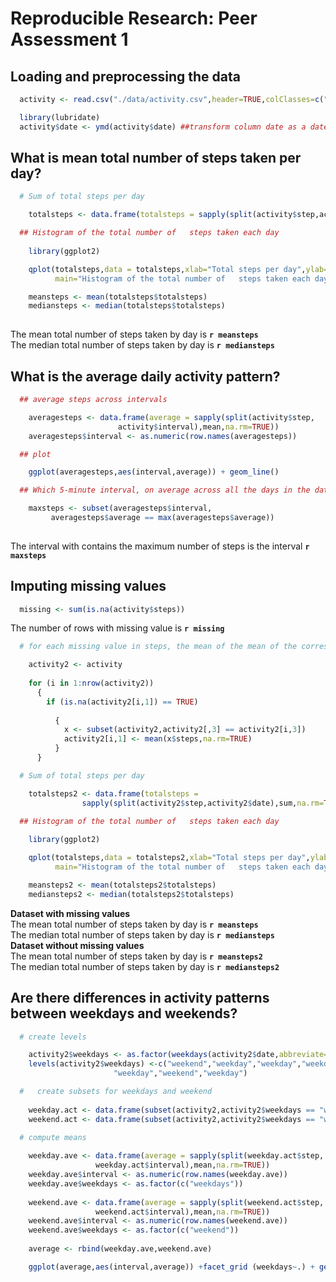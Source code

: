 # Reproducible Research: Peer Assessment 1


## Loading and preprocessing the data

```r

  activity <- read.csv("./data/activity.csv",header=TRUE,colClasses=c("numeric","Date","numeric"),na.strings="NA")

  library(lubridate)
  activity$date <- ymd(activity$date) ##transform column date as a date

```

## What is mean total number of steps taken per day?

```r

  # Sum of total steps per day

    totalsteps <- data.frame(totalsteps = sapply(split(activity$step,activity$date),sum,na.rm=TRUE))

  ## Histogram of the total number of   steps taken each day
  
    library(ggplot2)    

    qplot(totalsteps,data = totalsteps,xlab="Total steps per day",ylab="Count", 
          main="Histogram of the total number of   steps taken each day")

    meansteps <- mean(totalsteps$totalsteps)
    mediansteps <- median(totalsteps$totalsteps)
  

```

The mean total number of steps taken by day is **`r meansteps`**  
The median  total number of steps taken by day is **`r mediansteps`**

## What is the average daily activity pattern?

```r

  ## average steps across intervals

    averagesteps <- data.frame(average = sapply(split(activity$step,
                        activity$interval),mean,na.rm=TRUE))
    averagesteps$interval <- as.numeric(row.names(averagesteps))

  ## plot 

    ggplot(averagesteps,aes(interval,average)) + geom_line()

  ## Which 5-minute interval, on average across all the days in the dataset, contains the maximum number of steps?

    maxsteps <- subset(averagesteps$interval,
         averagesteps$average == max(averagesteps$average))
  

```

The interval with contains the maximum number of steps is the interval **`r maxsteps`**

## Imputing missing values

```r

  missing <- sum(is.na(activity$steps))

```

The number of rows with missing value is **`r missing`**

```r

  # for each missing value in steps, the mean of the mean of the corresponding  5-minute interval is imputed

    activity2 <- activity
  
    for (i in 1:nrow(activity2))
      {
        if (is.na(activity2[i,1]) == TRUE)
          
          {
            x <- subset(activity2,activity2[,3] == activity2[i,3])
            activity2[i,1] <- mean(x$steps,na.rm=TRUE)
          }
      }

  # Sum of total steps per day

    totalsteps2 <- data.frame(totalsteps = 
                sapply(split(activity2$step,activity2$date),sum,na.rm=TRUE))

  ## Histogram of the total number of   steps taken each day
  
    library(ggplot2)    

    qplot(totalsteps,data = totalsteps2,xlab="Total steps per day",ylab="Count",
          main="Histogram of the total number of   steps taken each day")

    meansteps2 <- mean(totalsteps2$totalsteps)
    mediansteps2 <- median(totalsteps2$totalsteps)

```

**Dataset with missing values**  
The mean total number of steps taken by day is **`r meansteps`**  
The median  total number of steps taken by day is **`r mediansteps`**  
**Dataset without missing values**  
The mean total number of steps taken by day is **`r meansteps2`**  
The median  total number of steps taken by day is **`r mediansteps2`**  

## Are there differences in activity patterns between weekdays and weekends?

```r

  # create levels

    activity2$weekdays <- as.factor(weekdays(activity2$date,abbreviate=TRUE))
    levels(activity2$weekdays) <-c("weekend","weekday","weekday","weekday",
                       "weekday","weekend","weekday")

  #   create subsets for weekdays and weekend
  
    weekday.act <- data.frame(subset(activity2,activity2$weekdays == "weekday"))
    weekend.act <- data.frame(subset(activity2,activity2$weekdays == "weekend"))

  # compute means
  
    weekday.ave <- data.frame(average = sapply(split(weekday.act$step,
                   weekday.act$interval),mean,na.rm=TRUE))
    weekday.ave$interval <- as.numeric(row.names(weekday.ave))
    weekday.ave$weekdays <- as.factor(c("weekdays"))
    
    weekend.ave <- data.frame(average = sapply(split(weekend.act$step,
                   weekend.act$interval),mean,na.rm=TRUE))
    weekend.ave$interval <- as.numeric(row.names(weekend.ave))
    weekend.ave$weekdays <- as.factor(c("weekend"))
    
    average <- rbind(weekday.ave,weekend.ave)

    ggplot(average,aes(interval,average)) +facet_grid (weekdays~.) + geom_line()

```


